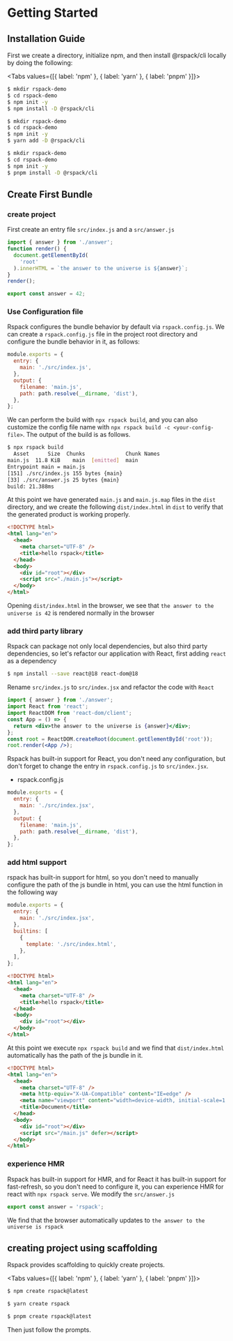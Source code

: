 # Getting Started

## Installation Guide

First we create a directory, initialize npm, and then install @rspack/cli locally by doing the following:


<Tabs values={[{ label: 'npm' }, { label: 'yarn' }, { label: 'pnpm' }]}>
  <Tab>

```sh
$ mkdir rspack-demo
$ cd rspack-demo
$ npm init -y
$ npm install -D @rspack/cli
```

  </Tab>

  <Tab>

```sh
$ mkdir rspack-demo
$ cd rspack-demo
$ npm init -y
$ yarn add -D @rspack/cli
```

  </Tab>

  <Tab>

```sh
$ mkdir rspack-demo
$ cd rspack-demo
$ npm init -y
$ pnpm install -D @rspack/cli
```

  </Tab>
</Tabs>

## Create First Bundle

### create project

First create an entry file `src/index.js` and a `src/answer.js`

```js title="src/index.js"
import { answer } from './answer';
function render() {
  document.getElementById(
    'root'
  ).innerHTML = `the answer to the universe is ${answer}`;
}
render();
```

```js title="src/answer.js"
export const answer = 42;
```

### Use Configuration file

Rspack configures the bundle behavior by default via `rspack.config.js`. We can create a `rspack.config.js` file in the project root directory and configure the bundle behavior in it, as follows:

```js title="rspack.config.js"
module.exports = {
  entry: {
    main: './src/index.js',
  },
  output: {
    filename: 'main.js',
    path: path.resolve(__dirname, 'dist'),
  },
};
```

We can perform the build with `npx rspack build`, and you can also customize the config file name with `npx rspack build -c <your-config-file>`. The output of the build is as follows.

```sh
$ npx rspack build
  Asset      Size  Chunks             Chunk Names
main.js  11.8 KiB    main  [emitted]  main
Entrypoint main = main.js
[151] ./src/index.js 155 bytes {main}
[33] ./src/answer.js 25 bytes {main}
build: 21.388ms
```

At this point we have generated `main.js` and `main.js.map` files in the `dist` directory, and we create the following `dist/index.html` in `dist` to verify that the generated product is working properly.

```html title="dist/index.html"
<!DOCTYPE html>
<html lang="en">
  <head>
    <meta charset="UTF-8" />
    <title>hello rspack</title>
  </head>
  <body>
    <div id="root"></div>
    <script src="./main.js"></script>
  </body>
</html>
```

Opening `dist/index.html` in the browser, we see that `the answer to the universe is 42` is rendered normally in the browser

### add third party library

Rspack can package not only local dependencies, but also third party dependencies, so let's refactor our application with React, first adding `react` as a dependency

```sh
$ npm install --save react@18 react-dom@18
```

Rename `src/index.js` to `src/index.jsx` and refactor the code with `React`

```jsx title="src/index.jsx"
import { answer } from './answer';
import React from 'react';
import ReactDOM from 'react-dom/client';
const App = () => {
  return <div>the answer to the universe is {answer}</div>;
};
const root = ReactDOM.createRoot(document.getElementById('root'));
root.render(<App />);
```

Rspack has built-in support for React, you don't need any configuration, but don't forget to change the entry in `rspack.config.js` to `src/index.jsx`.

- rspack.config.js

```js
module.exports = {
  entry: {
    main: './src/index.jsx',
  },
  output: {
    filename: 'main.js',
    path: path.resolve(__dirname, 'dist'),
  },
};
```

### add html support

rspack has built-in support for html, so you don't need to manually configure the path of the js bundle in html, you can use the html function in the following way

```js title="rspack.config.js"
module.exports = {
  entry: {
    main: './src/index.jsx',
  },
  builtins: [
    {
      template: './src/index.html',
    },
  ],
};
```

```html title="src/index.html"
<!DOCTYPE html>
<html lang="en">
  <head>
    <meta charset="UTF-8" />
    <title>hello rspack</title>
  </head>
  <body>
    <div id="root"></div>
  </body>
</html>
```

At this point we execute `npx rspack build` and we find that `dist/index.html` automatically has the path of the js bundle in it.

```html title="dist/index.html"
<!DOCTYPE html>
<html lang="en">
  <head>
    <meta charset="UTF-8" />
    <meta http-equiv="X-UA-Compatible" content="IE=edge" />
    <meta name="viewport" content="width=device-width, initial-scale=1.0" />
    <title>Document</title>
  </head>
  <body>
    <div id="root"></div>
    <script src="/main.js" defer></script>
  </body>
</html>
```

### experience HMR

Rspack has built-in support for HMR, and for React it has built-in support for fast-refresh, so you don't need to configure it, you can experience HMR for react with `npx rspack serve`.
We modify the `src/answer.js`

```js title="src/answer.js"
export const answer = 'rspack';
```

We find that the browser automatically updates to `the answer to the universe is rspack`

## creating project using scaffolding

Rspack provides scaffolding to quickly create projects.

<Tabs values={[{ label: 'npm' }, { label: 'yarn' }, { label: 'pnpm' }]}>
  <Tab>

```sh
$ npm create rspack@latest
```

  </Tab>

  <Tab>

```sh
$ yarn create rspack
```

  </Tab>

  <Tab>

```sh
$ pnpm create rspack@latest
```

  </Tab>
</Tabs>

Then just follow the prompts.
